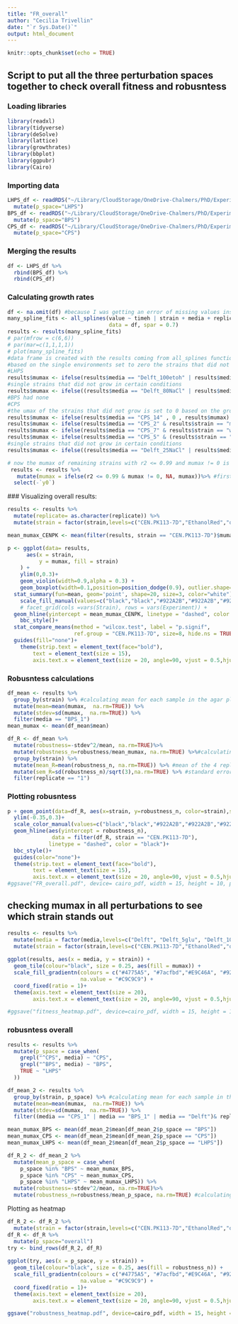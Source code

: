 ```yaml
---
title: "FR_overall"
author: "Cecilia Trivellin"
date: "`r Sys.Date()`"
output: html_document
---
```


```r
knitr::opts_chunk$set(echo = TRUE)
```
## Script to put all the three perturbation spaces together to check overall fitness and robusntess 

### Loading libraries
```r
library(readxl)
library(tidyverse)
library(deSolve)
library(lattice)
library(growthrates)
library(bbplot)
library(ggpubr)
library(Cairo)
```

### Importing data
```r
LHPS_df <- readRDS("~/Library/CloudStorage/OneDrive-Chalmers/PhD/Experimental_Data/Robusntess application on existing dataset/R_scripts/genetic_markers_robustness/LHPS.rds") %>%
  mutate(p_space="LHPS")
BPS_df <- readRDS("~/Library/CloudStorage/OneDrive-Chalmers/PhD/Experimental_Data/Robusntess application on existing dataset/R_scripts/genetic_markers_robustness/BPS.rds") %>%
  mutate(p_space="BPS")
CPS_df <- readRDS("~/Library/CloudStorage/OneDrive-Chalmers/PhD/Experimental_Data/Robusntess application on existing dataset/R_scripts/genetic_markers_robustness/CPS.rds") %>%
  mutate(p_space="CPS")
```

### Merging the results
```r
df <- LHPS_df %>%
  rbind(BPS_df) %>%
  rbind(CPS_df)
```

### Calculating growth rates
```r
df <- na.omit(df) #because I was getting an error of missing values insmooth splines
many_spline_fits <- all_splines(value ~ timeh | strain + media + replicate + p_space,
                                data = df, spar = 0.7)
results <- results(many_spline_fits) 
# par(mfrow = c(6,6))
# par(mar=c(1,1,1,1))
# plot(many_spline_fits)
#data frame is created with the results coming from all_splines function
#based on the single environments set to zero the strains that did not grow (as done in the single scripts)
#LHPS
results$mumax <- ifelse(results$media == "Delft_100etoh" | results$media == "Delft_pH3", 0 , results$mumax) #none of the strains grew with Delft_100etoh or pH3
#single strains that did not grow in certain conditions 
results$mumax <- ifelse((results$media == "Delft_80NaCl" | results$media == "Delft_FA2" | results$media == "SCH100") & results$strain == "met28Δ", 0 , results$mumax)
#BPS had none
#CPS 
#the umax of the strains that did not grow is set to 0 based on the growth curves above
results$mumax <- ifelse(results$media == "CPS_14" , 0 , results$mumax)
results$mumax <- ifelse(results$media == "CPS_2" & results$strain == "msh3Δ" & results$replicate == "3", 0 , results$mumax) 
results$mumax <- ifelse(results$media == "CPS_7" & results$strain == "wwm1Δ" , 0 , results$mumax) 
results$mumax <- ifelse(results$media == "CPS_5" & (results$strain == "rps14aΔ" | results$strain == "tir3Δ" | results$strain == "CEN.PK113-7D") & (results$replicate == "2" | results$replicate == "3"), 0 , results$mumax) 
#single strains that did not grow in certain conditions 
results$mumax <- ifelse((results$media == "Delft_25NaCl" | results$media == "Delft_FA2" | results$media == "SCH100") & results$strain == "met28Δ", 0 , results$mumax)

# now the mumax of remaining strains with r2 <= 0.99 and mumax != 0 is set to NA
 results <- results %>%
   mutate(mumax = ifelse(r2 <= 0.99 & mumax != 0, NA, mumax))%>% #first I convert all the mumax values <0.99 to NA as the approximation of the function is not reiable 
  select(-`y0`)
```
 
 ### Visualizing overall results:
```r
results <- results %>%
  mutate(replicate= as.character(replicate)) %>%
  mutate(strain = factor(strain,levels=c("CEN.PK113-7D","EthanolRed","qdr1","met28","mrp13","hcm1","gbp2","rps14a","rps14b","oca4","msh3", "bch1", "wwm1","hlj1", "tir3", "sma2"))) 

mean_mumax_CENPK <- mean(filter(results, strain == "CEN.PK113-7D")$mumax)

p <- ggplot(data= results, 
      aes(x = strain,
          y = mumax, fill = strain)
    ) +
    ylim(0,0.3)+
    geom_violin(width=0.9,alpha = 0.3) +
    geom_boxplot(width=0.1,position=position_dodge(0.9), outlier.shape=NA)+
  stat_summary(fun=mean, geom='point', shape=20, size=3, color="white") +
    scale_fill_manual(values=c("black","black","#922A2B","#922A2B","#922A2B","#E2C140","#E2C140","#E2C140","#E2C140","#E2C140","#E2C140", "#4775A5", "#4775A5", "#4775A5", "#4775A5", "#4775A5")) +
    # facet_grid(cols =vars(Strain), rows = vars(Experiment)) +
  geom_hline(yintercept = mean_mumax_CENPK, linetype = "dashed", color = "black")+
    bbc_style()+
  stat_compare_means(method = "wilcox.test", label = "p.signif", 
                     ref.group = "CEN.PK113-7D", size=8, hide.ns = TRUE)+
  guides(fill="none")+
    theme(strip.text = element_text(face="bold"),
        text = element_text(size = 15),
        axis.text.x = element_text(size = 20, angle=90, vjust = 0.5,hjust = 1))
```

### Robusntess calculations 
```r
df_mean <- results %>%
  group_by(strain) %>% #calculating mean for each sample in the agar plate 
  mutate(mean=mean(mumax,  na.rm=TRUE)) %>%
  mutate(stdev=sd(mumax,  na.rm=TRUE)) %>%
  filter(media == "BPS_1")
mean_mumax <- mean(df_mean$mean) 

df_R <- df_mean %>%
  mutate(robustness=-stdev^2/mean, na.rm=TRUE)%>%
  mutate(robustness_n=robustness/mean_mumax, na.rm=TRUE) %>%#calculating normalized robustness with the mean of all strains and all experiments
  group_by(strain) %>%
  mutate(mean_R=mean(robustness_n, na.rm=TRUE)) %>% #mean of the 4 replicates per sample coming from the 4 different plates
  mutate(sem_R=sd(robustness_n)/sqrt(3),na.rm=TRUE) %>% #standard error = standard deviation of the sampling distribution/sqrt n of samples
  filter(replicate == "1")
```
### Plotting robusntess 
```r
p + geom_point(data=df_R, aes(x=strain, y=robustness_n, color=strain),size=5)+
  ylim(-0.35,0.3)+
  scale_color_manual(values=c("black","black","#922A2B","#922A2B","#922A2B","#E2C140","#E2C140","#E2C140","#E2C140","#E2C140","#E2C140", "#4775A5", "#4775A5", "#4775A5", "#4775A5", "#4775A5")) +
  geom_hline(aes(yintercept = robustness_n), 
              data = filter(df_R, strain == "CEN.PK113-7D"),
             linetype = "dashed", color = "black")+
  bbc_style()+
  guides(color="none")+
  theme(strip.text = element_text(face="bold"),
        text = element_text(size = 15),
        axis.text.x = element_text(size = 20, angle=90, vjust = 0.5,hjust = 1))
#ggsave("FR_overall.pdf", device= cairo_pdf, width = 15, height = 10, path = "~/Library/CloudStorage/OneDrive-Chalmers/PhD/Experimental_Data/Robusntess application on existing dataset/R_scripts/genetic_markers_robustness/plots/overall_new")
```
## checking mumax in all perturbations to see which strain stands out 
```r
results <- results %>%
  mutate(media = factor(media,levels=c("Delft", "Delft_5glu", "Delft_100glu","Delft_NB", "Delft_pH3", "Delft-05VM", "Delft_25NaCl", "Delft_80NaCl",  "Delft_50etoh",  "Delft_100etoh", "Delft_AA2", "Delft_FA2",  "Delft_10LA", "Delft_HMF1", "eSSH20", "SCH100", "BPS_1", "BPS_2",  "BPS_3", "BPS_4", "BPS_5", "BPS_6", "BPS_7", "BPS_8", "BPS_9", "BPS_10", "BPS_11", "BPS_12", "BPS_13", "BPS_14", "BPS_15", "BPS_16", "CPS_1", "CPS_2",  "CPS_3", "CPS_4", "CPS_5", "CPS_6", "CPS_7", "CPS_8", "CPS_9", "CPS_10", "CPS_11", "CPS_12", "CPS_13", "CPS_14", "CPS_15", "CPS_16"))) %>%
  mutate(strain = factor(strain,levels=c("CEN.PK113-7D","EthanolRed","qdr1","met28","mrp13","hcm1","gbp2","rps14a","rps14b","oca4","msh3", "bch1", "wwm1","hlj1", "tir3", "sma2"))) 
      
ggplot(results, aes(x = media, y = strain)) + 
  geom_tile(colour="black", size = 0.25, aes(fill = mumax)) +
  scale_fill_gradientn(colours = c("#4775A5", "#7acfbd","#E9C46A", "#922A2B"),
                       na.value = "#C9C9C9") +
  coord_fixed(ratio = 1)+
  theme(axis.text = element_text(size = 20),
        axis.text.x = element_text(size = 20, angle=90, vjust = 0.5,hjust = 1))

#ggsave("fitness_heatmap.pdf", device=cairo_pdf, width = 15, height = 10, path = "~/Library/CloudStorage/OneDrive-Chalmers/PhD/Experimental_Data/Robusntess application on existing dataset/R_scripts/genetic_markers_robustness/plots/overall_new")
```
### robusntess overall 
```r
results <- results %>%
  mutate(p_space = case_when(
    grepl("^CPS", media) ~ "CPS",
    grepl("^BPS", media) ~ "BPS",
    TRUE ~ "LHPS"
  ))

df_mean_2 <- results %>%
  group_by(strain, p_space) %>% #calculating mean for each sample in the agar plate 
  mutate(mean=mean(mumax,  na.rm=TRUE)) %>%
  mutate(stdev=sd(mumax,  na.rm=TRUE)) %>%
  filter((media == "CPS_1" | media == "BPS_1" | media == "Delft")& replicate==1)

mean_mumax_BPS <- mean(df_mean_2$mean[df_mean_2$p_space == "BPS"])
mean_mumax_CPS <- mean(df_mean_2$mean[df_mean_2$p_space == "CPS"])
mean_mumax_LHPS <- mean(df_mean_2$mean[df_mean_2$p_space == "LHPS"])

df_R_2 <- df_mean_2 %>%
  mutate(mean_p_space = case_when(
    p_space %in% "BPS" ~ mean_mumax_BPS,
    p_space %in% "CPS" ~ mean_mumax_CPS,
    p_space %in% "LHPS" ~ mean_mumax_LHPS)) %>%
  mutate(robustness=-stdev^2/mean, na.rm=TRUE)%>%
  mutate(robustness_n=robustness/mean_p_space, na.rm=TRUE) #calculating normalized robustness with the mean of all strains and all experiment
```
Plotting as heatmap
```r
df_R_2 <- df_R_2 %>%
  mutate(strain = factor(strain,levels=c("CEN.PK113-7D","EthanolRed","qdr1","met28","mrp13","hcm1","gbp2","rps14a","rps14b","oca4","msh3", "bch1", "wwm1","hlj1", "tir3", "sma2"))) 
df_R <- df_R %>%
  mutate(p_space="overall")
try <- bind_rows(df_R_2, df_R)
      
ggplot(try, aes(x = p_space, y = strain)) + 
  geom_tile(colour="black", size = 0.25, aes(fill = robustness_n)) +
  scale_fill_gradientn(colours = c("#4775A5", "#7acfbd","#E9C46A", "#922A2B"),
                       na.value = "#C9C9C9") +
  coord_fixed(ratio = 1)+
  theme(axis.text = element_text(size = 20),
        axis.text.x = element_text(size = 20, angle=90, vjust = 0.5,hjust = 1))

ggsave("robustness_heatmap.pdf", device=cairo_pdf, width = 15, height = 10, path = "~/Library/CloudStorage/OneDrive-Chalmers/PhD/Experimental_Data/Robusntess application on existing dataset/R_scripts/genetic_markers_robustness/plots/overall_new")
```


